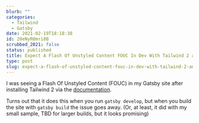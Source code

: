 ```yaml
---
blurb: ""
categories:
  - Tailwind
  - Gatsby
date: 2021-02-19T18:18:38
id: 20eNyR0mri8B
scrubbed_2021: false
status: published
title: Expect A Flash Of Unstyled Content FOUC In Dev With Tailwind 2 and Gatsby
type: post
slug: expect-a-flash-of-unstyled-content-fouc-in-dev-with-tailwind-2-and-gatsby--20enyr0mri8b
---
```


I was seeing a Flash Of Unstyled Content (FOUC) in my Gatsby site after installing Tailwind 2 via the [documentation](https://tailwindcss.com/docs/guides/gatsby). 

Turns out that it does this when you run `gatsby develop`, but when you build the site with `gatsby build` the issue goes away. (Or, at least, it did with my small sample, TBD for larger builds, but it looks promising)